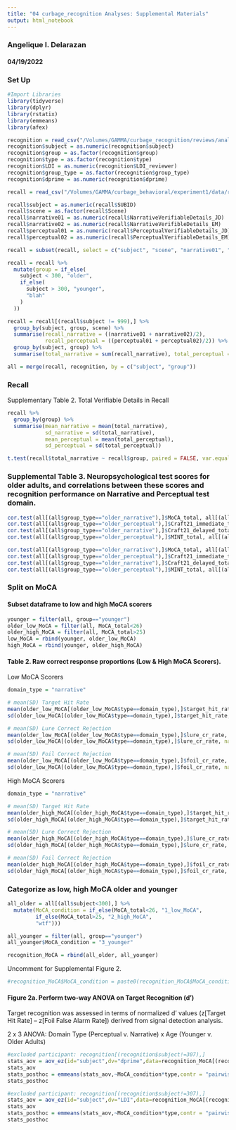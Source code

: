 ```yaml
---
title: "04 curbage_recognition Analyses: Supplemental Materials"
output: html_notebook
---
```


### Angelique I. Delarazan
#### 04/19/2022

### Set Up
```r
#Import Libraries
library(tidyverse)
library(dplyr)
library(rstatix)
library(emmeans)
library(afex)
```

```r
recognition = read_csv("/Volumes/GAMMA/curbage_recognition/reviews/analyses/data/sub-all_group-all_task-recognition_desc-all_results_neuropsych.csv")
recognition$subject = as.numeric(recognition$subject)
recognition$group = as.factor(recognition$group)
recognition$type = as.factor(recognition$type)
recognition$LDI = as.numeric(recognition$LDI_reviewer)
recognition$group_type = as.factor(recognition$group_type)
recognition$dprime = as.numeric(recognition$dprime)
```
```r
recall = read_csv("/Volumes/GAMMA/curbage_behavioral/experiment1/data/recall/sub-all_task-recall_desc-scored.csv")

recall$subject = as.numeric(recall$SUBID)
recall$scene = as.factor(recall$Scene)
recall$narrative01 = as.numeric(recall$NarrativeVerifiableDetails_JD)
recall$narrative02 = as.numeric(recall$NarrativeVerifibleDetails_EM)
recall$perceptual01 = as.numeric(recall$PerceptualVerifiableDetails_JD)
recall$perceptual02 = as.numeric(recall$PerceptualVerifiableDetails_EM)

recall = subset(recall, select = c("subject", "scene", "narrative01", "narrative02", "perceptual01", "perceptual02"))
```

```r
recall = recall %>% 
  mutate(group = if_else(
    subject < 300, "older",
    if_else(
      subject > 300, "younger",
      "blah"
    )
  ))
```
```r
recall = recall[(recall$subject != 999),] %>% 
  group_by(subject, group, scene) %>% 
  summarise(recall_narrative = ((narrative01 + narrative02)/2),
            recall_perceptual = ((perceptual01 + perceptual02)/2)) %>% 
  group_by(subject, group) %>% 
  summarise(total_narrative = sum(recall_narrative), total_perceptual = sum(recall_perceptual))
```
```r
all = merge(recall, recognition, by = c("subject", "group"))
```

### Recall
Supplementary Table 2. Total Verifiable Details in Recall
```r
recall %>% 
  group_by(group) %>% 
  summarise(mean_narrative = mean(total_narrative),
            sd_narrative = sd(total_narrative),
            mean_perceptual = mean(total_perceptual),
            sd_perceptual = sd(total_perceptual))
```

```r
t.test(recall$total_narrative ~ recall$group, paired = FALSE, var.equal = FALSE)
```


### Supplemental Table 3. Neuropsychological test scores for older adults, and correlations between these scores and recognition performance on Narrative and Perceptual test domain.
```r
cor.test(all[(all$group_type=="older_narrative"),]$MoCA_total, all[(all$group_type=="older_narrative"),]$dprime)
cor.test(all[(all$group_type=="older_perceptual"),]$Craft21_immediate_total, all[(all$group_type=="older_perceptual"),]$dprime)
cor.test(all[(all$group_type=="older_narrative"),]$Craft21_delayed_total, all[(all$group_type=="older_narrative"),]$dprime)
cor.test(all[(all$group_type=="older_perceptual"),]$MINT_total, all[(all$group_type=="older_perceptual"),]$dprime)
```
```r
cor.test(all[(all$group_type=="older_narrative"),]$MoCA_total, all[(all$group_type=="older_narrative"),]$LDI)
cor.test(all[(all$group_type=="older_perceptual"),]$Craft21_immediate_total, all[(all$group_type=="older_perceptual"),]$LDI)
cor.test(all[(all$group_type=="older_narrative"),]$Craft21_delayed_total, all[(all$group_type=="older_narrative"),]$LDI)
cor.test(all[(all$group_type=="older_perceptual"),]$MINT_total, all[(all$group_type=="older_perceptual"),]$LDI)
```

### Split on MoCA
#### Subset dataframe to low and high MoCA scorers
```r
younger = filter(all, group=="younger")
older_low_MoCA = filter(all, MoCA_total<26)
older_high_MoCA = filter(all, MoCA_total>25)
low_MoCA = rbind(younger, older_low_MoCA)
high_MoCA = rbind(younger, older_high_MoCA)
```

#### Table 2. Raw correct response proportions (Low & High MoCA Scorers).
Low MoCA Scorers
```r
domain_type = "narrative"

# mean(SD) Target Hit Rate
mean(older_low_MoCA[(older_low_MoCA$type==domain_type),]$target_hit_rate, na.rm=TRUE)
sd(older_low_MoCA[(older_low_MoCA$type==domain_type),]$target_hit_rate, na.rm=TRUE)

# mean(SD) Lure Correct Rejection
mean(older_low_MoCA[(older_low_MoCA$type==domain_type),]$lure_cr_rate, na.rm=TRUE)
sd(older_low_MoCA[(older_low_MoCA$type==domain_type),]$lure_cr_rate, na.rm=TRUE)

# mean(SD) Foil Correct Rejection
mean(older_low_MoCA[(older_low_MoCA$type==domain_type),]$foil_cr_rate, na.rm=TRUE)
sd(older_low_MoCA[(older_low_MoCA$type==domain_type),]$foil_cr_rate, na.rm=TRUE)
```

High MoCA Scorers
```r
domain_type = "narrative"

# mean(SD) Target Hit Rate
mean(older_high_MoCA[(older_high_MoCA$type==domain_type),]$target_hit_rate, na.rm=TRUE)
sd(older_high_MoCA[(older_high_MoCA$type==domain_type),]$target_hit_rate, na.rm=TRUE)

# mean(SD) Lure Correct Rejection
mean(older_high_MoCA[(older_high_MoCA$type==domain_type),]$lure_cr_rate, na.rm=TRUE)
sd(older_high_MoCA[(older_high_MoCA$type==domain_type),]$lure_cr_rate, na.rm=TRUE)

# mean(SD) Foil Correct Rejection
mean(older_high_MoCA[(older_high_MoCA$type==domain_type),]$foil_cr_rate, na.rm=TRUE)
sd(older_high_MoCA[(older_high_MoCA$type==domain_type),]$foil_cr_rate, na.rm=TRUE)
```
### Categorize as low, high MoCA older and younger
```r
all_older = all[(all$subject<300),] %>% 
  mutate(MoCA_condition = if_else(MoCA_total<26, "1_low_MoCA",
         if_else(MoCA_total>25, "2_high_MoCA",
         "wtf")))
```

```r
all_younger = filter(all, group=="younger")
all_younger$MoCA_condition = "3_younger"
```

```r
recognition_MoCA = rbind(all_older, all_younger)
```

Uncomment for Supplemental Figure 2.
```r
#recognition_MoCA$MoCA_condition = paste0(recognition_MoCA$MoCA_condition, "_", recognition_MoCA$type)
```

#### Figure 2a. Perform two-way ANOVA on Target Recognition (d')
Target recognition was assessed in terms of normalized d' values (z[Target Hit Rate] – z[Foil False Alarm Rate]) derived from signal detection analysis.

2 x 3 ANOVA: Domain Type (Perceptual v. Narrative) x Age (Younger v. Older Adults)
```r
#excluded participant: recognition[(recognition$subject!=307),]
stats_aov = aov_ez(id="subject",dv="dprime",data=recognition_MoCA[(recognition_MoCA$subject!=307),],between="MoCA_condition",within="type", fun_aggregate = mean)
stats_aov
stats_posthoc = emmeans(stats_aov,~MoCA_condition*type,contr = "pairwise", adjust = "bonferroni")
stats_posthoc
```

```r
#excluded participant: recognition[(recognition$subject!=307),]
stats_aov = aov_ez(id="subject",dv="LDI",data=recognition_MoCA[(recognition_MoCA$subject!=307),],between="MoCA_condition",within="type", fun_aggregate = mean)
stats_aov
stats_posthoc = emmeans(stats_aov,~MoCA_condition*type,contr = "pairwise", adjust = "bonferroni")
stats_posthoc
```
